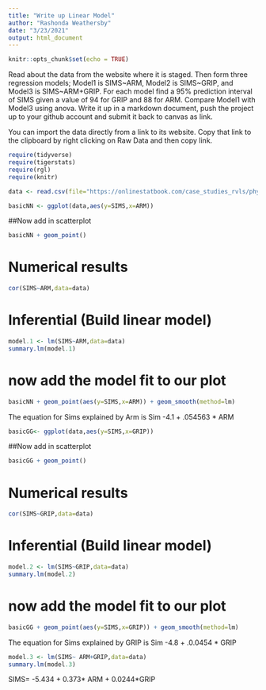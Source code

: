 ```yaml
---
title: "Write up Linear Model"
author: "Rashonda Weathersby"
date: "3/23/2021"
output: html_document
---
```


```r
knitr::opts_chunk$set(echo = TRUE)
```

Read about the data from the website where it is staged.  Then form three regression models; Model1 is SIMS~ARM, Model2 is SIMS~GRIP, and Model3 is SIMS~ARM+GRIP. For each model find a 95% prediction interval of SIMS given a value of 94  for GRIP and 88 for ARM. Compare Model1 with Model3 using anova. Write it up in a markdown document, push the project up to your github account and submit it back to canvas as link. 

You can import the data directly from a link to its website.  Copy that link to the clipboard by right clicking on Raw Data and then copy link.


```r
require(tidyverse)
require(tigerstats)
require(rgl)
require(knitr)

```


```r
data <- read.csv(file="https://onlinestatbook.com/case_studies_rvls/physical_strength/data.txt",sep="",header=TRUE)  
```


```r
basicNN <- ggplot(data,aes(y=SIMS,x=ARM))
```
##Now add in scatterplot

```r
basicNN + geom_point()
```
  

# Numerical results

```r
cor(SIMS~ARM,data=data)
```

# Inferential  (Build linear model)
  
```r
model.1 <- lm(SIMS~ARM,data=data)
summary.lm(model.1)
```


# now add the model fit to our plot
  
```r
basicNN + geom_point(aes(y=SIMS,x=ARM)) + geom_smooth(method=lm)
``` 

The equation for Sims explained by Arm is 
Sim -4.1 + .054563 * ARM

```r
basicGG<- ggplot(data,aes(y=SIMS,x=GRIP))
```
##Now add in scatterplot

```r
basicGG + geom_point()
```
  

# Numerical results

```r
cor(SIMS~GRIP,data=data)
```

# Inferential  (Build linear model)
  
```r
model.2 <- lm(SIMS~GRIP,data=data)
summary.lm(model.2)
```


# now add the model fit to our plot
  
```r
basicGG + geom_point(aes(y=SIMS,x=GRIP)) + geom_smooth(method=lm)
``` 
The equation for Sims explained by GRIP is 
Sim -4.8 + .0.0454 * GRIP

```r
model.3 <- lm(SIMS~ ARM+GRIP,data=data)
summary.lm(model.3)
```
SIMS= -5.434 + 0.373* ARM + 0.0244*GRIP